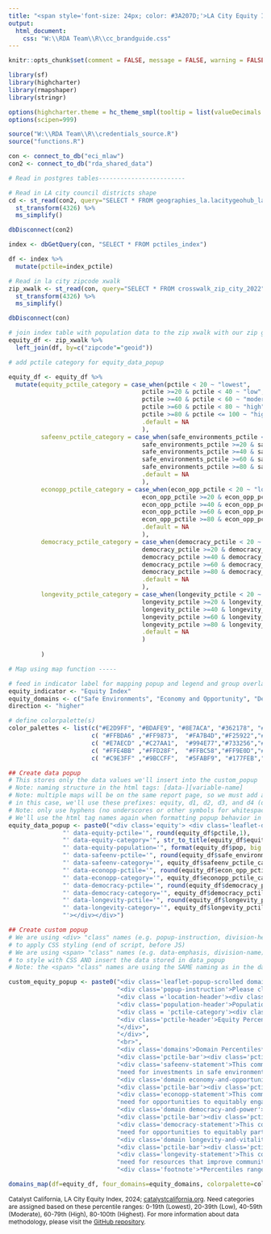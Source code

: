```yaml
---
title: "<span style='font-size: 24px; color: #3A207D;'>LA City Equity Index Domains</span>"
output: 
  html_document:
    css: "W:\\RDA Team\\R\\cc_brandguide.css"
---
```

<link href="https://fonts.googleapis.com/css2?family=Inter:wght@100;200;300;400;500;600;700;800;900&display=swap" rel="stylesheet">

```r
knitr::opts_chunk$set(comment = FALSE, message = FALSE, warning = FALSE, echo = FALSE)

library(sf)
library(highcharter)
library(rmapshaper)
library(stringr)

options(highcharter.theme = hc_theme_smpl(tooltip = list(valueDecimals = 2)))
options(scipen=999)

source("W:\\RDA Team\\R\\credentials_source.R")
source("functions.R")

con <- connect_to_db("eci_mlaw")
con2 <- connect_to_db("rda_shared_data")
```

```r

# Read in postgres tables------------------------

# Read in LA city council districts shape
cd <- st_read(con2, query="SELECT * FROM geographies_la.lacitygeohub_lacity_council_districts_2023", geom="geom") %>%
  st_transform(4326) %>%
  ms_simplify()

dbDisconnect(con2)

index <- dbGetQuery(con, "SELECT * FROM pctiles_index")

df <- index %>%
  mutate(pctile=index_pctile) 

# Read in la city zipcode xwalk
zip_xwalk <- st_read(con, query="SELECT * FROM crosswalk_zip_city_2022", geom="geom") %>%
  st_transform(4326) %>%
  ms_simplify()

dbDisconnect(con)

# join index table with population data to the zip xwalk with our zip geoms
equity_df <- zip_xwalk %>%
  left_join(df, by=c("zipcode"="geoid"))

# add pctile category for equity_data_popup

equity_df <- equity_df %>%
  mutate(equity_pctile_category = case_when(pctile < 20 ~ "lowest",
                                     pctile >=20 & pctile < 40 ~ "low",
                                     pctile >=40 & pctile < 60 ~ "moderate",
                                     pctile >=60 & pctile < 80 ~ "high",
                                     pctile >=80 & pctile <= 100 ~ "highest",
                                     .default = NA
                                     ),
         safeenv_pctile_category = case_when(safe_environments_pctile < 20 ~ "lowest",
                                     safe_environments_pctile >=20 & safe_environments_pctile < 40 ~ "low",
                                     safe_environments_pctile >=40 & safe_environments_pctile < 60 ~ "moderate",
                                     safe_environments_pctile >=60 & safe_environments_pctile < 80 ~ "high",
                                     safe_environments_pctile >=80 & safe_environments_pctile <= 100 ~ "highest",
                                     .default = NA
                                     ),
         econopp_pctile_category = case_when(econ_opp_pctile < 20 ~ "lowest",
                                     econ_opp_pctile >=20 & econ_opp_pctile < 40 ~ "low",
                                     econ_opp_pctile >=40 & econ_opp_pctile < 60 ~ "moderate",
                                     econ_opp_pctile >=60 & econ_opp_pctile < 80 ~ "high",
                                     econ_opp_pctile >=80 & econ_opp_pctile <= 100 ~ "highest",
                                     .default = NA
                                     ),
         democracy_pctile_category = case_when(democracy_pctile < 20 ~ "lowest",
                                     democracy_pctile >=20 & democracy_pctile < 40 ~ "low",
                                     democracy_pctile >=40 & democracy_pctile < 60 ~ "moderate",
                                     democracy_pctile >=60 & democracy_pctile < 80 ~ "high",
                                     democracy_pctile >=80 & democracy_pctile <= 100 ~ "highest",
                                     .default = NA
                                     ),
         longevity_pctile_category = case_when(longevity_pctile < 20 ~ "lowest",
                                     longevity_pctile >=20 & longevity_pctile < 40 ~ "low",
                                     longevity_pctile >=40 & longevity_pctile < 60 ~ "moderate",
                                     longevity_pctile >=60 & longevity_pctile < 80 ~ "high",
                                     longevity_pctile >=80 & longevity_pctile <= 100 ~ "highest",
                                     .default = NA
                                     )
         
         )

```

```r

# Map using map function -----

# feed in indicator label for mapping popup and legend and group overlay
equity_indicator <- "Equity Index"
equity_domains <- c("Safe Environments", "Economy and Opportunity", "Democracy and Power", "Longevity and Vitality")
direction <- "higher"

# define colorpalette(s)
color_palettes <- list(c("#E2D9FF", "#BDAFE9", "#8E7ACA", "#362178", "#211447"),
                       c( "#FFBDA6" ,"#FF9873",  "#FA7B4D","#F25922","#DF4007"),
                       c( "#E7AECD" ,"#C27AA1",  "#994E77","#733256","#601D42"),
                       c( "#FFE4BB" ,"#FFD28F",  "#FFBC58","#FF9E0D","#EB8D00"),
                       c( "#C9E3FF" ,"#9BCCFF",  "#5FABF9", "#177FEB","#0860BC"))
```

```r
## Create data popup
# This stores only the data values we'll insert into the custom_popup
# Note: naming structure in the html tags: [data-][variable-name]
# Note: multiple maps will be on the same report page, so we must add a unique prefix for common data tags so the JS works correctly
# in this case, we'll use these prefixes: equity, d1, d2, d3, and d4 (d for domain)
# Note: only use hyphens (no underscores or other symbols for whitespace)
# We'll use the html tag names again when formatting popup behavior in JS (end of script)
equity_data_popup <- paste0("<div class='equity'> <div class='leaflet-data-equity' data-equity-zipcode='", equity_df$zipcode,
               "' data-equity-pctile='", round(equity_df$pctile,1),
               "' data-equity-category='", str_to_title(equity_df$equity_pctile_category),
               "' data-equity-population='", format(equity_df$pop, big.mark=","),
               "' data-safeenv-pctile='", round(equity_df$safe_environments_pctile,1),
               "' data-safeenv-category='", equity_df$safeenv_pctile_category,
               "' data-econopp-pctile='", round(equity_df$econ_opp_pctile,1),
               "' data-econopp-category='", equity_df$econopp_pctile_category,
               "' data-democracy-pctile='", round(equity_df$democracy_pctile,1),
               "' data-democracy-category='", equity_df$democracy_pctile_category,
               "' data-longevity-pctile='", round(equity_df$longevity_pctile,1),
               "' data-longevity-category='", equity_df$longevity_pctile_category,
               "'></div></div>")

## Create custom popup
# We are using <div> "class" names (e.g. popup-instruction, division-header)
# to apply CSS styling (end of script, before JS)
# We are using <span> "class" names (e.g. data-emphasis, division-name)
# to style with CSS AND insert the data stored in data_popup
# Note: the <span> "class" names are using the SAME naming as in the data_popup (only difference is no "data-" prefix) - this makes things clear and convenient for JS coding (end of script)

custom_equity_popup <- paste0("<div class='leaflet-popup-scrolled domain-sidebar'>",
                              "<div class='popup-instruction'>Please click on a ZIP Code to read more about that community's equity needs.</div>",
                              "<div class ='location-header'><div class='zip-pop'><div class='zipcode-header'>ZIP Code: <span class='equity-zipcode'></span></div>", 
                              "<div class='population-header'>Population: <span class='equity-population'></span></div></div>", 
                              "<div class = 'pctile-category'><div class='category-header'>Equity Need: <span class='equity-category category-equity equity-highest-bg-color'></span></div>",
                              "<div class='pctile-header'>Equity Percentile: <span class='equity-pctile'></span></div>",
                              "</div>",
                              "</div>", 
                              "<br>",
                              "<div class='domains'>Domain Percentiles*:<div class='domain safe-environment baselayer-selected'><b>Safe Environments: <span class='equity-safeenv-pctile'></span></b>",
                              "<div class='pctile-bar'><div class='pctile-safeenv safeenv-highest-bg-color'></div></div>",
                              "<div class='safeenv-statement'>This community has <span class='equity-safeenv-category category-safeenv safeenv-highest-bg-color'></span> ",
                              "need for investments in safe environment.</div></div>",
                              "<div class='domain economy-and-opportunity'><b>Economy and Opportunity: <span class='equity-econopp-pctile'></span></b>",
                              "<div class='pctile-bar'><div class='pctile-econopp econopp-highest-bg-color'></div></div>",
                              "<div class='econopp-statement'>This community has <span class='equity-econopp-category category-econopp econopp-highest-bg-color'></span> ",
                              "need for opportunities to equitably engage in the economy.</div></div>", 
                              "<div class='domain democracy-and-power'><b>Democracy and Power: <span class='equity-democracy-pctile'></span></b>",
                              "<div class='pctile-bar'><div class='pctile-democracy democracy-highest-bg-color'></div></div>", 
                              "<div class='democracy-statement'>This community has <span class='equity-democracy-category category-democracy democracy-highest-bg-color'></span> ",
                              "need for opportunities to equitably participate in and influence democracy.</div></div>",
                              "<div class='domain longevity-and-vitality'><b>Longevity and Vitality: <span class='equity-longevity-pctile'></span></b>",
                              "<div class='pctile-bar'><div class='pctile-longevity longevity-highest-bg-color'></div></div>", 
                              "<div class='longevity-statement'>This community has <span class='equity-longevity-category category-longevity longevity-highest-bg-color'></span> ", 
                              "need for resources that improve community wellness and freedom from disease.</div></div>",
                              "<div class='footnote'>*Percentiles range from 0-100. The higher the percentile (and deeper the color), the ", direction," the need.</div>","</div>")


```

```r
domains_map(df=equity_df, four_domains=equity_domains, colorpalette=color_palettes, data_popup=equity_data_popup, custom_popup=custom_equity_popup)
```
<span style='float: left; font-size: 12px;'>Catalyst California, LA City Equity Index, 2024; <u>[catalystcalifornia.org](https://www.catalystcalifornia.org/)</u>. Need categories are assigned based on these percentile ranges: 0-19th (Lowest), 20-39th (Low), 40-59th (Moderate), 60-79th (High), 80-100th (Highest). For more information about data methodology, please visit the [GitHub repository](https://github.com/catalystcalifornia/mlaw?tab=readme-ov-file#data-methodology).</span>

<style type="text/css">

/* minimum required css for leaflet maps with custom sidebars */ 

.info {
    padding: 6px 8px;
    font-size: 12px;
    background: white;
    background: rgba(255,255,255,0.8);
    border-radius: 5px;
    color: #000000;
}

.legend {
    width:325px;
    opacity:  1;
    border-left:1px solid #737373;
    border-right:1px solid #737373;
    border-top:1px solid #737373;
    border-bottom:1px solid #737373;
}

.leaflet-touch .leaflet-control-layers {
  border-left:1px solid #737373;
  border-right:1px solid #737373;
  border-top:1px solid #737373;
  border-bottom:1px solid #737373;
}

.leaflet-popup-scrolled {
  max-height: 575px;
  overflow: auto;
  padding-left: 2%;
  border-bottom: 1px solid #dddddd00;
  border-top: 1px solid #dddddd00;
}

.leaflet-left .leaflet-control {
  background-color: white;
  opacity: 1.0;
  overflow: auto;
  padding: 2%;
  max-height: 596px;
  margin: 2px;
}

.leaflet-right .leaflet-control {
  background-color: white;
  opacity: 1.0;
  padding: 2%;
  margin: 2px;
}

.leaflet-control-layers .leaflet-control .leaflet-control-layers-expanded {
  background-color: white;
  opacity: 1.0;
}

.hidden {
  display: none;
}

/* css styling for zipcode header with color coded icon */
.location-header {
  display: flex;
  flex-flow: row wrap;
  justify-content: space-between;
  font-weight: 700; 
  color: #000000;
  font-size: 14px;
}

.zip-pop {
}

.zipcode-header {
}

.equity-zipcode {

}

.population-header {
}

.equity-population {
}

.pctile-category {
}

.pctile-header {
}

.equity-pctile {
}

.category-header {
}

.equity-category {
}

.square-icon {
  height: 14px;
  width: 14px;
  border-radius: 0.25em;
  display: inline-flex;
}

.domain {
  margin-top: 2px;
  margin-bottom: 2px;
  padding: 4px;
  border-radius: 0.25em;
}

/* css styling that can change depending on the map data and custom styling needs */

.popup-instruction {
  font-style: italic;
  font-weight: 600; 
  line-height: 16px;
  color: #000000;
  border-bottom: 1px solid #000000;
  padding-bottom: 16px;
  margin-bottom: 16px;
}

.equity-index {
  padding-top: 16px;
  border-top: 1px solid #000000;
}

.footnote {
  font-style: italic;
  padding-top: 16px;
  border-top: 1px solid #000000;
}

/* Styles the bar displaying index pctiles in pop up */

.pctile-bar {
  width: 95%;
  display: flex;
  height: 1em;
  background-color: #FBFBFB;
  box-shadow: 0 0 1px black;
  border-radius: 0.25em;
  position: relative;
}

.pctile {
  position: absolute;
  width: 50%;
  height: 100%;
  border-radius: 0.25em;
  
}

.pctile-safeenv {
  position: absolute;
  height: 100%;
  width: 99.0%; /* width is set to value for prepopulated ZIP Code*/
  border-radius: 0.25em;
  box-shadow: 0 0 1px black;
  
}

.pctile-econopp {
  position: absolute;
  height: 100%;
  width: 85.4%; /* width is set to value for prepopulated ZIP Code*/
  border-radius: 0.25em;
  box-shadow: 0 0 1px black;
  
}

.pctile-democracy {
  position: absolute;
  height: 100%;
  width: 87.5%; /* width is set to value for prepopulated ZIP Code*/
  border-radius: 0.25em;
  box-shadow: 0 0 1px black;
  
}

.pctile-longevity {
  position: absolute;
  height: 100%;
  width: 87.5%; /* width is set to value for prepopulated ZIP Code*/
  border-radius: 0.25em;
  box-shadow: 0 0 1px black;
  
}

.category-equity {
  height: 100%;
  width: 100%;
  border-radius: 0.25em;
  padding-left: 1px;
  padding-right: 1px;

}

.category-safeenv {
  height: 100%;
  width: 100%;
  border-radius: 0.25em;
  padding-left: 1px;
  padding-right: 1px;

}

.category-econopp {
  height: 100%;
  width: 100%;
  border-radius: 0.25em;
  padding-left: 1px;
  padding-right: 1px;
}

.category-democracy {
  height: 100%;
  width: 100%;
  border-radius: 0.25em;
  padding-left: 1px;
  padding-right: 1px;

}

.category-longevity {
  height: 100%;
  width: 100%;
  border-radius: 0.25em;
  padding-left: 1px;
  padding-right: 1px;
}

/* MLAW-specific color styling */
.equity-highest-bg-color {
  background-color: #211447; 
  color: white;
  font-weight: bold;
}

.equity-high-bg-color {
  background-color: #362178; 
  color: white;
  font-weight: bold;
}

.equity-moderate-bg-color {
  background-color: #8E7ACA; 
  color: white;
  font-weight: bold;
}

.equity-low-bg-color {
  background-color: #BDAFE9; 
  font-weight: bold;
}

.equity-lowest-bg-color {
  background-color: #E2D9FF;
  font-weight: bold;
}

.safeenv-highest-bg-color {
  background-color: #DF4007;
  color: white;
  font-weight: bold;
}

.safeenv-high-bg-color {
  background-color: #F25922; 
  color: white;
  font-weight: bold;
}

.safeenv-moderate-bg-color {
  background-color: #FA7B4D; 
  font-weight: bold;
}

.safeenv-low-bg-color {
  background-color: #FF9873; 
  font-weight: bold;
}

.safeenv-lowest-bg-color {
  background-color: #FFBDA6;
  font-weight: bold;
}

.econopp-highest-bg-color {
  background-color: #601D42;
  color: white;
  font-weight: bold;
}

.econopp-high-bg-color {
  background-color: #733256; 
  color: white;
  font-weight: bold;
}

.econopp-moderate-bg-color {
  background-color: #994E77; 
  color: white;
  font-weight: bold;
}

.econopp-low-bg-color {
  background-color: #C27AA1;
  font-weight: bold;
}

.econopp-lowest-bg-color {
  background-color: #E7AECD; 
  font-weight: bold;
}

.democracy-highest-bg-color {
  background-color: #EB8D00;
  color: white;
  font-weight: bold;
}

.democracy-high-bg-color {
  background-color: #FF9E0D; 
  color: white;
  font-weight: bold;
}

.democracy-moderate-bg-color {
  background-color: #FFBC58;
  font-weight: bold; 
}

.democracy-low-bg-color {
  background-color: #FFD28F;
  font-weight: bold; 
}

.democracy-lowest-bg-color {
  background-color: #FFE4BB; 
  font-weight: bold;
}

.longevity-highest-bg-color {
  background-color: #0860BC;
  color: white;
  font-weight: bold;
}

.longevity-high-bg-color {
  background-color: #177FEB; 
  color: white;
  font-weight: bold;
}

.longevity-moderate-bg-color {
  background-color: #5FABF9; 
  font-weight: bold;
}

.longevity-low-bg-color {
  background-color: #9BCCFF; 
  font-weight: bold;
}

.longevity-lowest-bg-color {
  background-color: #C9E3FF; 
  font-weight: bold;
}

.category-color-error {
  background-color: #737373;
  font-weight: bold;
}

.baselayer-selected {
  background-color: #D6D6D6;
}

</style>


```js
// This function is used to format MLAW data in the chloropleth map "popup"/sidebar feature

// Standard set up for using JS with a leaflet map
var mapsPlaceholder = [];
L.Map.addInitHook(function () {
  mapsPlaceholder.push(this);
  mapsPlaceholder.forEach(map => {
      map.on('baselayerchange', (e) => {
        domains = ['.safe-environment', '.economy-and-opportunity', '.democracy-and-power', '.longevity-and-vitality']
        domains.forEach(domain => {
          document.querySelector(domain).classList.remove('baselayer-selected')
        })
        
        let selectedBaselayer = e.name
        if (selectedBaselayer == "Safe Environments") {
          document.querySelector('.safe-environment').classList.add('baselayer-selected');
        } else if (selectedBaselayer == "Economy and Opportunity") {
          document.querySelector('.economy-and-opportunity').classList.add('baselayer-selected');
        } else if (selectedBaselayer == "Democracy and Power") {
          document.querySelector('.democracy-and-power').classList.add('baselayer-selected');
        } else if (selectedBaselayer == "Longevity and Vitality") {
          document.querySelector('.longevity-and-vitality').classList.add('baselayer-selected');
        };
        
      }); // end baselayerchange check
      
      // to pre-populate map pop-up (when map loads/before user clicks anywhere)
      map.on('load', (e) => {
        setTimeout(() => {
        document.querySelector('.equity-zipcode').innerHTML = "90012"
        document.querySelector('.equity-population').innerHTML = "38,430"
        document.querySelector('.equity-pctile').innerHTML = "93.2"
        document.querySelector('.equity-safeenv-pctile').innerHTML = "99.0"
        document.querySelector('.equity-econopp-pctile').innerHTML= "85.4"
        document.querySelector('.equity-democracy-pctile').innerHTML = "87.5"
        document.querySelector('.equity-longevity-pctile').innerHTML = "87.5"
        document.querySelector('.equity-category').innerHTML = "Highest"
        document.querySelector('.equity-safeenv-category').innerHTML = "highest"
        document.querySelector('.equity-econopp-category').innerHTML= "highest"
        document.querySelector('.equity-democracy-category').innerHTML = "highest"
        document.querySelector('.equity-longevity-category').innerHTML = "highest"
        }, 500) //assumes the map will load within 500ms - if the initial popup is blank, the map is taking longer than 500ms to load; this can happen if a webpage has many other elements to load
      }) // end map load check
  
      // hide default leaflet popup
      map.on('popupopen', (e) => {
        let popupsEquity = document.querySelectorAll('.leaflet-data-equity');
        // console.log(popups);

        document.querySelectorAll('.equity').forEach(equity => {
        equity.parentElement.parentElement.parentElement.classList.add('hidden')
        })

        // populate custom pop-up when user clicks map
        //console.log('click')
        let popupEquity = popupsEquity[popupsEquity.length-1]
        document.querySelector('.equity-zipcode').innerHTML = popupEquity.getAttribute('data-equity-zipcode')
        document.querySelector('.equity-population').innerHTML = popupEquity.getAttribute('data-equity-population')
        document.querySelector('.equity-pctile').innerHTML = popupEquity.getAttribute('data-equity-pctile')
        document.querySelector('.equity-safeenv-pctile').innerHTML = popupEquity.getAttribute('data-safeenv-pctile')
        document.querySelector('.equity-econopp-pctile').innerHTML = popupEquity.getAttribute('data-econopp-pctile')
        document.querySelector('.equity-democracy-pctile').innerHTML = popupEquity.getAttribute('data-democracy-pctile')
        document.querySelector('.equity-longevity-pctile').innerHTML = popupEquity.getAttribute('data-longevity-pctile')
        document.querySelector('.equity-category').innerHTML = popupEquity.getAttribute('data-equity-category')
        document.querySelector('.equity-safeenv-category').innerHTML = popupEquity.getAttribute('data-safeenv-category')
        document.querySelector('.equity-econopp-category').innerHTML = popupEquity.getAttribute('data-econopp-category')
        document.querySelector('.equity-democracy-category').innerHTML = popupEquity.getAttribute('data-democracy-category')
        document.querySelector('.equity-longevity-category').innerHTML = popupEquity.getAttribute('data-longevity-category')


        // add pctile-bar and category tag styling
        let pctileComponents = ["safeenv", "econopp", "democracy", "longevity"]
        pctileComponents.forEach(component => {
                          
                          
            let pctileBar = document.querySelector('.pctile-' + component)
            let classes = [component + "-lowest-bg-color", component + "-low-bg-color", component + "-moderate-bg-color", component + "-high-bg-color", component + "-highest-bg-color"]
        
            classes.forEach(class_ => {
                pctileBar.classList.remove(class_)
            })
        
            pctileBar.style.width = popupEquity.getAttribute('data-' + component + '-pctile').trim() + "%"
            
            category = popupEquity.getAttribute('data-' + component + '-category').trim()
        
            if (category == "lowest") {
                pctileBar.classList.add(component + '-lowest-bg-color')
            } else if (category == "low") {
                pctileBar.classList.add(component + '-low-bg-color')
            } else if (category == "moderate") {
                pctileBar.classList.add(component + '-moderate-bg-color')
            } else if (category == "high") {
                pctileBar.classList.add(component + '-high-bg-color')
            } else if (category == "highest") {
                pctileBar.classList.add(component + '-highest-bg-color')
            } else {
                pctileBar.classList.add('category-color-error')
            }
          })
          
          // add category tag styling
        let categoryComponents = ["equity", "safeenv", "econopp", "democracy", "longevity"]
        categoryComponents.forEach(component => {
                          
            let categoryTag = document.querySelector('.category-' + component)
            let classes = [component + "-lowest-bg-color", component + "-low-bg-color", component + "-moderate-bg-color", component + "-high-bg-color", component + "-highest-bg-color"]
        
            classes.forEach(class_ => {
                categoryTag.classList.remove(class_)
            })
        
            category = popupEquity.getAttribute('data-' + component + '-category').trim()
        
            if (category.toLowerCase() == "lowest") {
                categoryTag.classList.add(component + '-lowest-bg-color');
            } else if (category.toLowerCase() == "low") {
                categoryTag.classList.add(component + '-low-bg-color');
            } else if (category.toLowerCase() == "moderate") {
                categoryTag.classList.add(component + '-moderate-bg-color');
            } else if (category.toLowerCase() == "high") {
                categoryTag.classList.add(component + '-high-bg-color');
            } else if (category.toLowerCase() == "highest") {
                categoryTag.classList.add(component + '-highest-bg-color');
            } else {
                categoryTag.classList.add('category-color-error');
            }
          })
        
        
      }) // end popupopen check
  })
});


```

